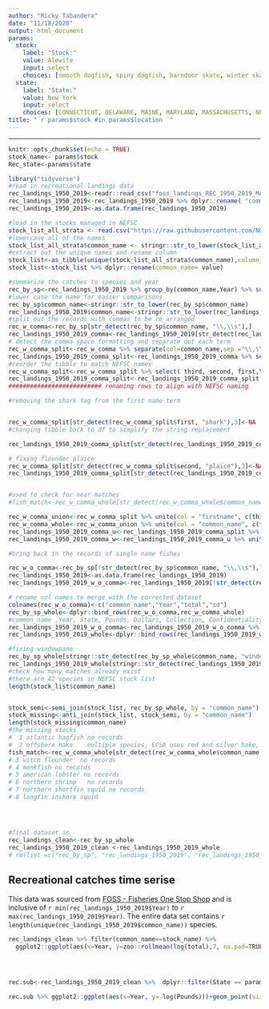 ```yaml
---
author: "Ricky Tabandera"
date: "11/18/2020"
output: html_document
params:
  stock:
    label: "Stock:"
    value: Alewife
    input: select
    choices: [smooth dogfish, spiny dogfish, barndoor skate, winter skate, clearnose skate, rosette skate, little skate, smooth skate, thorny skate, atlantic herring, alewife, blueback herring, silver hake, atlantic cod, haddock, pollock, white hake, red hake, cusk, atlantic halibut, american plaice, summer flounder, yellowtail flounder, winter flounder, atlantic mackerel, butterfish, bluefish, black sea bass, scup, acadian redfish,    atlantic wolffish,  ocean pout, atlantic menhaden,windowpane flounder]
  state:
    label: "State:"
    value: New York
    input: select
    choices: [CONNECTICUT, DELAWARE, MAINE, MARYLAND, MASSACHUSETTS, NEW HAMPSHIRE, NEW JERSEY, NEW YORK, RHODE ISLAND, VIRGINIA]
title: "`r params$stock #in params$location `"
---
```


---

```r
knitr::opts_chunk$set(echo = TRUE)
stock_name<- params$stock
Rec_state<-params$state


```



```r
library("tidyverse")
#read in recreational landings data
rec_landings_1950_2019<-readr::read_csv("foss_landings_REC_1950_2019_MA_NE.csv")
rec_landings_1950_2019<-rec_landings_1950_2019 %>% dplyr::rename( "common_name"= "NMFS Name")
rec_landings_1950_2019<-as.data.frame(rec_landings_1950_2019)

#load in the stocks managed in NEFSC
stock_list_all_strata <- read.csv("https://raw.githubusercontent.com/NOAA-EDAB/ECSA/master/data/stock_list.csv")
#lowercase all of the names
stock_list_all_strata$common_name <- stringr::str_to_lower(stock_list_all_strata$common_name)
#extract out the unique names and rename column  
stock_list<-as_tibble(unique(stock_list_all_strata$common_name),column_name = "common_name")
stock_list<-stock_list %>% dplyr::rename(common_name= value)

#summarize the catches to species and year 
rec_by_sp<-rec_landings_1950_2019 %>% group_by(common_name,Year) %>% summarise(total= sum(Pounds), sd = sd(Pounds))
#lower case the name for easier comparisons
rec_by_sp$common_name<-stringr::str_to_lower(rec_by_sp$common_name)
rec_landings_1950_2019$common_name<-stringr::str_to_lower(rec_landings_1950_2019$common_name)
#split out the records with commas to be re arranged
rec_w_comma<-rec_by_sp[str_detect(rec_by_sp$common_name, "\\,\\s"),]
rec_landings_1950_2019_comma<-rec_landings_1950_2019[str_detect(rec_landings_1950_2019$common_name, "\\,\\s"),]
# detect the comma space formatting and separate out each term 
rec_w_comma_split<-rec_w_comma %>% separate(col=common_name,sep ="\\,\\s", into = c("first" ,"second", "third"))
rec_landings_1950_2019_comma_split<-rec_landings_1950_2019_comma %>% separate(col=common_name,sep ="\\,\\s", into = c("first" ,"second", "third"))
#reorder the tibble to match NEFSC names
rec_w_comma_split<-rec_w_comma_split %>% select( third, second, first,Year, total ,sd)
rec_landings_1950_2019_comma_split<-rec_landings_1950_2019_comma_split %>% select(third, second, first, Year, State, Pounds, Dollars, Collection, Confidentiality)
########################## renaming rows to align with NEFSC naming 

#removing the shark tag from the first name term


rec_w_comma_split[str_detect(rec_w_comma_split$first, "shark"),3]<-NA
#changing tibble back to df to simplify the string replacement

rec_landings_1950_2019_comma_split[str_detect(rec_landings_1950_2019_comma_split$first, "shark"),3]<-NA

# fixing flounder plaice 
rec_w_comma_split[str_detect(rec_w_comma_split$second, "plaice"),3]<-NA
rec_landings_1950_2019_comma_split[str_detect(rec_landings_1950_2019_comma_split$second, "plaice"),3]<-NA


#used to check for near matches 
#fish_match<-rec_w_comma_whole[str_detect(rec_w_comma_whole$common_name, "herring"),]

rec_w_comma_union<-rec_w_comma_split %>% unite(col = "firstname", c(third, second),sep = " ", remove = TRUE ,na.rm = TRUE)
rec_w_comma_whole<-rec_w_comma_union %>% unite(col = "common_name", c(firstname, first ),sep = " ", remove = TRUE ,na.rm = TRUE)
rec_landings_1950_2019_comma_u<-rec_landings_1950_2019_comma_split %>% unite(col = "firstname", c(third, second),sep = " ", remove = TRUE ,na.rm = TRUE)
rec_landings_1950_2019_comma_w<-rec_landings_1950_2019_comma_u %>% unite(col = "common_name", c(firstname, first ),sep = " ", remove = TRUE ,na.rm = TRUE)

#bring back in the records of single name fishes

rec_w_o_comma<-rec_by_sp[!str_detect(rec_by_sp$common_name, "\\,\\s"),]
rec_landings_1950_2019<-as.data.frame(rec_landings_1950_2019)
rec_landings_1950_2019_w_o_comma<-rec_landings_1950_2019[!str_detect(rec_landings_1950_2019$common_name, "\\,\\s"),]

# rename col names to merge with the corrected dataset
colnames(rec_w_o_comma)<-c("common_name","Year","total","sd")
rec_by_sp_whole<-dplyr::bind_rows(rec_w_o_comma,rec_w_comma_whole)
#common_name ,Year, State, Pounds, Dollars, Collection, Confidentiality
rec_landings_1950_2019_w_o_comma<-rec_landings_1950_2019_w_o_comma %>% dplyr::select("common_name" ,"Year", "State", "Pounds", "Dollars", "Collection", "Confidentiality")
rec_landings_1950_2019_whole<-dplyr::bind_rows(rec_landings_1950_2019_w_o_comma,rec_landings_1950_2019_comma_w)

#fixing windowpane
rec_by_sp_whole[stringr::str_detect(rec_by_sp_whole$common_name, "window"),1]<-"windowpane flounder"
rec_landings_1950_2019_whole[stringr::str_detect(rec_landings_1950_2019_whole$common_name,"window"),1 ]<-"windowpane flounder"
#check how many matches already exist 
#there are 42 species in NEFSC stock list
length(stock_list$common_name)


stock_semi<-semi_join(stock_list, rec_by_sp_whole, by = "common_name") 
stock_missing<-anti_join(stock_list, stock_semi, by = "common_name") 
length(stock_missing$common_name)
#the missing stocks 
#  1 atlantic hagfish no records     
#  2 offshore hake    multiple species, ECSA uses red and silver hake, not sure what to do with other species  
fish_match<-rec_w_comma_whole[str_detect(rec_w_comma_whole$common_name, "hake"),]
# 3 witch flounder  no records       
# 4 monkfish no records              
# 5 american lobster no records      
# 6 northern shrimp   no records     
# 7 northern shortfin squid no records
# 8 longfin inshore squid  




#final dataset is 
rec_landings_clean<-rec_by_sp_whole
rec_landings_1950_2019_clean <-rec_landings_1950_2019_whole
# rm(list =c("rec_by_sp", "rec_landings_1950_2019", "rec_landings_1950_2019_comma", "rec_landings_1950_2019_comma_split" "rec_w_comma", "rec_w_comma_split", "stock_list", "stock_list_all_strata") )

```

## Recreational catches time serise 

This data was sourced from [FOSS - Fisheries One Stop Shop](https://foss.nmfs.noaa.gov/apexfoss/f?p=215:200:4615327020711::NO:::) and is inclusive of `r min(rec_landings_1950_2019$Year) ` to `r max(rec_landings_1950_2019$Year)`. The entire data set contains `r length(unique(rec_landings_1950_2019$common_name))` species. 



```r

rec_landings_clean %>% filter(common_name==stock_name) %>%
  ggplot2::ggplot(aes(x=Year, y=zoo::rollmean(log(total),7, na.pad=TRUE)))+geom_point()+geom_line()+ggtitle(label = params$stock )+xlab(label= "Year")+ylab(label = " Log transformed  total catch in pounds (lb) ")+theme_minimal()





```

```r
rec.sub<-rec_landings_1950_2019_clean %>%  dplyr::filter(State == params$state & common_name == params$stock)

rec.sub %>% ggplot2::ggplot(aes(x=Year, y= log(Pounds)))+geom_point(size=3)+geom_line(aes(y= zoo::rollmean(log(Pounds),7, na.pad=TRUE)))+ggtitle(params$stock, subtitle = params$state)

```

